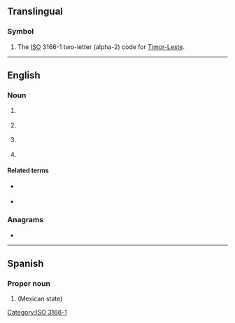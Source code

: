 {{also|tl|Tl|.tl}}
==Translingual==

===Symbol===
{{head|mul|symbol}}

# The [[ISO]] 3166-1 two-letter (alpha-2) code for [[Timor-Leste]].

[[Category:ISO 3166-1]]

----

==English==

===Noun===
{{en-noun}}

# {{lb|en|informal}} {{abbreviation of|lang=en|translator}}
# {{lb|en|informal}} {{abbreviation of|lang=en|translation}}
# {{lb|en|linguistics}} {{initialism of|lang=en|target language}}
# {{abbreviation of|lang=en|[[team]] [[leader]]}}

====Related terms====
* {{sense|translation}} {{l|en|MTL}} {{qualifier|machine translation}}
* {{sense|translation}} {{l|en|TLN}} {{qualifier|translation note / translator's note}}

===Anagrams===
* {{anagrams|en|LT|Lt|Lt.}}

----

==Spanish==

===Proper noun===
{{es-proper noun}}

# {{abbreviation of|Tlaxcala|dot=|lang=es}} (Mexican state)